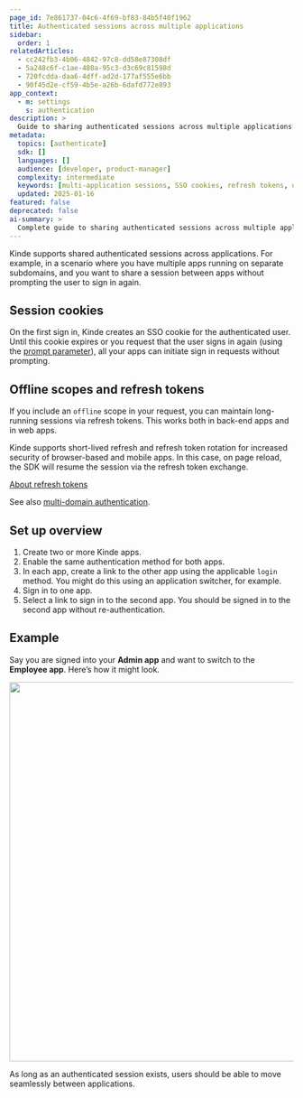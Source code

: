 ```yaml
---
page_id: 7e861737-04c6-4f69-bf83-84b5f40f1962
title: Authenticated sessions across multiple applications
sidebar:
  order: 1
relatedArticles:
  - cc242fb3-4b06-4842-97c8-dd58e87308df
  - 5a248c6f-c1ae-480a-95c3-d3c69c81598d
  - 720fcdda-daa6-4dff-ad2d-177af555e6bb
  - 90f45d2e-cf59-4b5e-a26b-6dafd772e893
app_context:
  - m: settings
    s: authentication
description: >
  Guide to sharing authenticated sessions across multiple applications using SSO cookies, refresh tokens, and multi-domain authentication.
metadata:
  topics: [authenticate]
  sdk: []
  languages: []
  audience: [developer, product-manager]
  complexity: intermediate
  keywords: [multi-application sessions, SSO cookies, refresh tokens, offline scopes, multi-domain auth]
  updated: 2025-01-16
featured: false
deprecated: false
ai-summary: >
  Complete guide to sharing authenticated sessions across multiple applications using SSO cookies and refresh tokens.
---
```


Kinde supports shared authenticated sessions across applications. For example, in a scenario where you have multiple apps running on separate subdomains, and you want to share a session between apps without prompting the user to sign in again.

## Session cookies

On the first sign in, Kinde creates an SSO cookie for the authenticated user. Until this cookie expires or you request that the user signs in again (using the [prompt parameter](/developer-tools/about/using-kinde-without-an-sdk/#prompt)), all your apps can initiate sign in requests without prompting.

## Offline scopes and refresh tokens

If you include an `offline` scope in your request, you can maintain long-running sessions via refresh tokens. This works both in back-end apps and in web apps.

Kinde supports short-lived refresh and refresh token rotation for increased security of browser-based and mobile apps. In this case, on page reload, the SDK will resume the session via the refresh token exchange.

[About refresh tokens](/build/tokens/refresh-tokens/)

See also [multi-domain authentication](/authenticate/about-auth/about-authentication/#multi-domain-authentication).

## Set up overview

1. Create two or more Kinde apps.
2. Enable the same authentication method for both apps.
3. In each app, create a link to the other app using the applicable `login` method. You might do this using an application switcher, for example.
4. Sign in to one app.
5. Select a link to sign in to the second app. You should be signed in to the second app without re-authentication.

## Example

Say you are signed into your **Admin app** and want to switch to the **Employee app**. Here’s how it might look.

<img
  src="https://imagedelivery.net/skPPZTHzSlcslvHjesZQcQ/6a56c72a-21ea-4bc7-6b6d-f79efd1bda00/public"
  alt=""
  width="672px"
  height="auto"
  fetchpriority="low"
  loading="lazy"
  decoding="async"
/>

As long as an authenticated session exists, users should be able to move seamlessly between applications.
